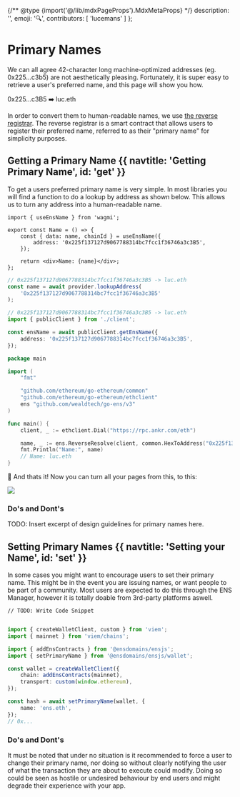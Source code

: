 {/** @type {import('@/lib/mdxPageProps').MdxMetaProps} */}
    description: '',
    emoji: '🔍',
    contributors: [
        'lucemans'
    ]
};

# Primary Names

We can all agree 42-character long machine-optimized addresses (eg. 0x225...c3b5) are not aesthetically pleasing.
Fortunately, it is super easy to retrieve a user's preferred name, and this page will show you how.

<div className="card1 px-8 py-4 flex justify-center gap-2">
    <span>0x225...c3B5</span>
    <span>➡️</span>
    <span>luc.eth</span>
</div>

In order to convert them to human-readable names, we use [the reverse registrar](/registry/reverse).
The reverse registrar is a smart contract that allows users to register their preferred name, referred to as their "primary name" for simplicity purposes.

## Getting a Primary Name {{ navtitle: 'Getting Primary Name', id: 'get' }}

To get a users preferred primary name is very simple. In most libraries you will find a function to do a lookup by address as shown below.
This allows us to turn any address into a human-readable name.

<CodeGroup title="Reverse Lookup">

```tsx {{ meta: 'focus=4:8', variant: 'wagmi', link: 'https://wagmi.sh/react/hooks/useEnsName', stackblitz: 'https://stackblitz.com/edit/ens-wagmi-use-ens-name' }}
import { useEnsName } from 'wagmi';

export const Name = () => {
    const { data: name, chainId } = useEnsName({
        address: '0x225f137127d9067788314bc7fcc1f36746a3c3B5',
    });

    return <div>Name: {name}</div>;
};
```

```ts {{ variant: 'ethers' }}
// 0x225f137127d9067788314bc7fcc1f36746a3c3B5 -> luc.eth
const name = await provider.lookupAddress(
    '0x225f137127d9067788314bc7fcc1f36746a3c3B5'
);
```

```ts {{ variant: 'viem', link: 'https://viem.sh/docs/ens/actions/getEnsName.html', stackblitz: 'https://stackblitz.com/edit/ens-viem-get-ens-name' }}
// 0x225f137127d9067788314bc7fcc1f36746a3c3B5 -> luc.eth
import { publicClient } from './client';

const ensName = await publicClient.getEnsName({
    address: '0x225f137127d9067788314bc7fcc1f36746a3c3B5',
});
```

```go {{ variant: 'go', title: 'Go' }}
package main

import (
	"fmt"

	"github.com/ethereum/go-ethereum/common"
	"github.com/ethereum/go-ethereum/ethclient"
	ens "github.com/wealdtech/go-ens/v3"
)

func main() {
	client, _ := ethclient.Dial("https://rpc.ankr.com/eth")

	name, _ := ens.ReverseResolve(client, common.HexToAddress("0x225f137127d9067788314bc7fcc1f36746a3c3B5"))
	fmt.Println("Name:", name)
	// Name: luc.eth
}
```

</CodeGroup>

🎉 And thats it! Now you can turn all your pages from this, to this:

<img src="/content/web/reverse/example1.png" className="w-full border rounded-lg" />

### Do's and Dont's

TODO: Insert excerpt of design guidelines for primary names here.

## Setting Primary Names {{ navtitle: 'Setting your Name', id: 'set' }}

In some cases you might want to encourage users to set their primary name.
This might be in the event you are issuing names, or want people to be part of a community.
Most users are expected to do this through the ENS Manager, however it is totally doable from 3rd-party platforms aswell.

<CodeGroup title="Setting Primary Name">

```tsx {{ meta: 'focus=4:9', variant: 'wagmi' }}
// TODO: Write Code Snippet
```

```ts {{ variant: 'ethers' }}

```

```ts {{ variant: 'ensjs' }}
import { createWalletClient, custom } from 'viem';
import { mainnet } from 'viem/chains';

import { addEnsContracts } from '@ensdomains/ensjs';
import { setPrimaryName } from '@ensdomains/ensjs/wallet';

const wallet = createWalletClient({
    chain: addEnsContracts(mainnet),
    transport: custom(window.ethereum),
});

const hash = await setPrimaryName(wallet, {
    name: 'ens.eth',
});
// 0x...
```

</CodeGroup>

### Do's and Dont's

It must be noted that under no situation is it recommended to force a user to change their primary name, nor doing so without clearly notifying the user of what the transaction they are about to execute could modify.
Doing so could be seen as hostile or undesired behaviour by end users and might degrade their experience with your app.
